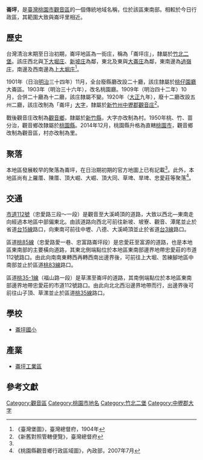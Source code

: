 {{noteTA　
|1 = zh-cn:庄; zh-hk:庄; zh-tw:庄;
}}
'''崙坪'''，是[[臺灣|臺灣]][[桃園市|桃園市]][[觀音區|觀音區]]的一個傳統地域名稱，位於該區東南部。相較於今日行政區，其範圍大致與崙坪里相近。

==歷史==
台灣清治末期至日治初期，崙坪地區為一街庄，稱為「崙坪庄」，隸屬於[[竹北二堡|竹北二堡]]。該庄西北與[[下大堀庄|下大堀庄]]、[[新坡_(臺灣)|新坡庄]]為鄰，東北及東與[[大崙_(桃園市)|大崙庄]]為鄰，東南邊為[[過嶺_(桃園市)|過嶺庄]]，南邊及西南邊為[[上大堀庄|上大堀庄]]<ref name="臺灣堡圖">《臺灣堡圖》，臺灣總督府，1904年</ref>。

1901年（日治[[明治|明治]]三十四年）11月，全台廢縣廳改設二十廳，該庄隸屬於[[桃仔園廳|桃仔園廳]]大崙區。1903年（明治三十六年），改名桃園廳。1909年（明治四十二年）10月，合併二十廳為十二廳，該庄隸屬不變。1920年（[[大正|大正]]九年），廢十二廳改設五州二廳，該庄改制為「崙坪」[[大字|大字]]，隸屬於[[新竹州|新竹州]][[中壢郡|中壢郡]][[觀音庄|觀音庄]]<ref>《新舊對照管轄便覽》，臺灣總督府</ref>。

戰後觀音庄改制為[[觀音區|觀音鄉]]，隸屬於[[新竹縣|新竹縣]]，大字亦改制為村。1950年桃、竹、苗分治，觀音鄉改隸屬於[[桃園縣|桃園縣]]。2014年12月，桃園縣升格為直轄[[桃園市|桃園市]]，觀音鄉改制為觀音區，村亦改制為里。

==聚落==
本地區發展較早的聚落為崙坪，在日治期初期的官方地圖上已有記載<ref name="臺灣堡圖"/>。此外，本地區尚有上羅厝、陳厝、頂大崛、大崛、頂大同、草埤、旱埤、忠愛莊等聚落<ref>《桃園縣觀音鄉行政區域圖》，內政部，2007年7月</ref>。

==交通==
[[市道112號|市道112號]]（忠愛路三段～一段）是觀音至大溪崎頂的道路，大致以西北—東南走向經過本地區中部偏東北。由該道路向西北可前往新坡、坡寮、觀音、潭尾並止於省道[[台15線|台15線]]路口，向東南可前往中壢、八德、大溪崎頂並止於省道[[台3線|台3線]]路口。

區道[[桃85線|桃85線]]（忠愛路愛一巷、忠富路崙坪段）是忠愛莊至富源的道路，也是本地區東南部的主要橫向道路，其東北側端點位於本地區東南部邊界地帶忠愛莊的市道112號路口。由此向南南東轉西再轉西南出邊界後，可前往上大堀、苦練腳地區中南部並止於區道[[桃83線|桃83線]]路口。

區道[[桃35-1線|桃35-1線]]（福山路一段）是草漯至崙坪的道路，其南側端點位於本地區東南部邊界地帶忠愛莊的市道112號路口。由此向北北西沿邊界地帶而行，出邊界後可前往山子頂、草漯並止於區道[[桃35線|桃35線]]路口。

==學校==
*[[崙坪國小|崙坪國小]]

==產業==
*[[崙坪工業區|崙坪工業區]]

==參考文獻==
{{reflist}}

{{中壢郡}}

[[Category:觀音區|Category:觀音區]]
[[Category:桃園市地名|Category:桃園市地名]]
[[Category:竹北二堡|Category:竹北二堡]]
[[Category:中壢郡大字|Category:中壢郡大字]]